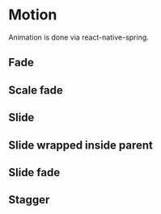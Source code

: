 
<Meta title="Styles/Motion" />

# Motion

Animation is done via react-native-spring.

## Fade

<Fade />

## Scale fade

<ScaleFade />

## Slide

<Slide />

## Slide wrapped inside parent

<SlideWrapped />

## Slide fade

<SlideFade />

## Stagger

<Stagger />
